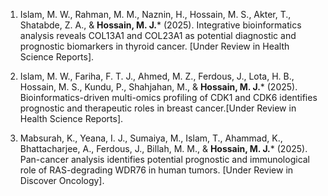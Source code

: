 1. Islam, M. W., Rahman, M. M., Naznin, H., Hossain, M. S., Akter, T., Shatabde, Z. A., & **Hossain, M. J.**\* (2025). Integrative bioinformatics analysis reveals COL13A1 and COL23A1 as potential diagnostic and prognostic biomarkers in thyroid cancer. [Under Review in Health Science Reports].

2. Islam, M. W., Fariha, F. T. J., Ahmed, M. Z., Ferdous, J., Lota, H. B., Hossain, M. S., Kundu, P., Shahjahan, M., & **Hossain, M. J.**\* (2025). Bioinformatics-driven multi-omics profiling of CDK1 and CDK6 identifies prognostic and therapeutic roles in breast cancer.[Under Review in Health Science Reports].

3. Mabsurah, K., Yeana, I. J., Sumaiya, M., Islam, T., Ahammad, K., Bhattacharjee, A., Ferdous, J., Billah, M. M., & **Hossain, M. J.**\* (2025). Pan-cancer analysis identifies potential prognostic and immunological role of RAS-degrading WDR76 in human tumors. [Under Review in Discover Oncology].
